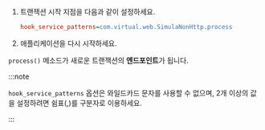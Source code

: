 1. 트랜잭션 시작 지점을 다음과 같이 설정하세요. 

    ```ini title="whatap.conf"
    hook_service_patterns=com.virtual.web.SimulaNonHttp.process
    ```

1. 애플리케이션을 다시 시작하세요. 

`process()` 메소드가 새로운 트랜잭션의 **엔드포인트**가 됩니다.

:::note

`hook_service_patterns` 옵션은 와일드카드 문자를 사용할 수 없으며, 2개 이상의 값을 설정하려면 쉼표(,)를 구분자로 이용하세요.

:::